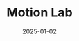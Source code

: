 ---
title: "Motion Lab"
description: "A creative space dedicated to visual and interactive experimentation."
date: 2025-01-02
tags: ["website", "design", "gallery"]
category: website
stack: ['typescript', 'react', 'tailwind', 'framer motion', 'gsap', 'Figma']
link: 'https://www.maximelbv.com'
image: /images/personal-brand-design-thumbnail.png
logo: /images/logos/maximelbv.svg
index: []
roles: ["Designer", "Developer"]
published: true
type: 'article'
---